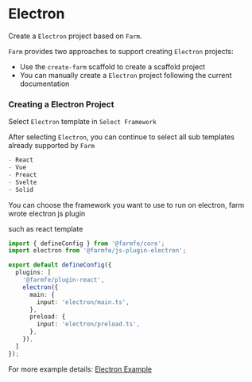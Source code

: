 
# Electron

Create a `Electron` project based on `Farm`.

`Farm` provides two approaches to support creating `Electron` projects: 
- Use the `create-farm` scaffold to create a scaffold project
- You can manually create a `Electron` project following the current documentation

### Creating a Electron Project

<PackageManagerTabs command="npm create farm@latest" />


Select `Electron` template in `Select Framework`

After selecting `Electron`, you can continue to select all sub templates already supported by `Farm`

```ts
- React
- Vue
- Preact
- Svelte
- Solid
```

You can choose the framework you want to use to run on electron, farm wrote electron js plugin

such as react template

```ts
import { defineConfig } from '@farmfe/core';
import electron from '@farmfe/js-plugin-electron';

export default defineConfig({
  plugins: [
    '@farmfe/plugin-react',
    electron({
      main: {
        input: 'electron/main.ts',
      },
      preload: {
        input: 'electron/preload.ts',
      },
    }),
  ]
});

```

For more example details: [Electron Example](https://github.com/farm-fe/farm/tree/main/examples/Electron)
